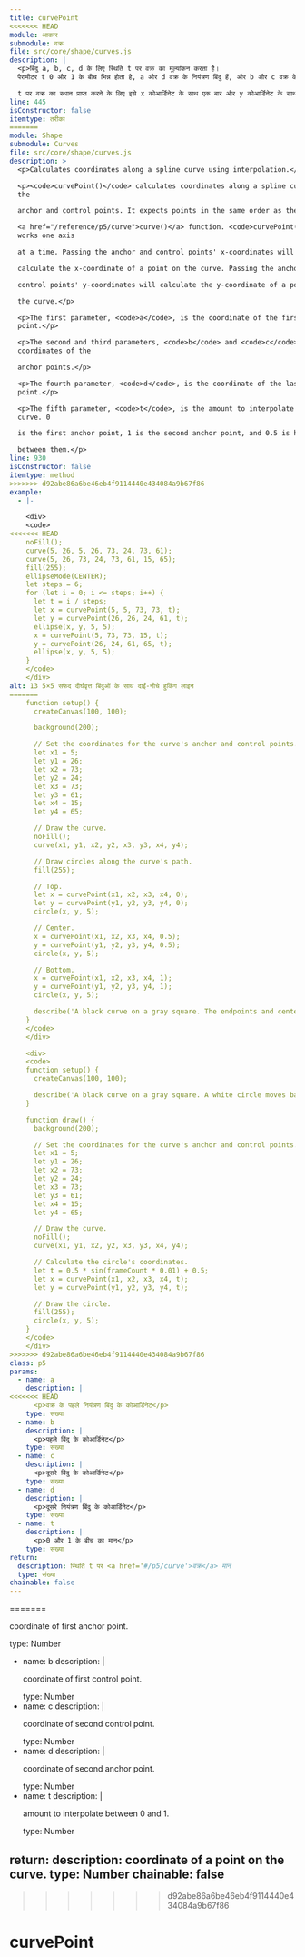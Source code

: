 ```yaml
---
title: curvePoint
<<<<<<< HEAD
module: आकार
submodule: वक्र
file: src/core/shape/curves.js
description: |
  <p>बिंदु a, b, c, d के लिए स्थिति t पर वक्र का मूल्यांकन करता है।
  पैरामीटर t 0 और 1 के बीच भिन्न होता है, a और d वक्र के नियंत्रण बिंदु हैं, और b और c वक्र के प्रारंभ और अंत बिंदु हैं।

  t पर वक्र का स्थान प्राप्त करने के लिए इसे x कोआर्डिनेट के साथ एक बार और y कोआर्डिनेट के साथ दूसरी बार किया जा सकता है।</p>
line: 445
isConstructor: false
itemtype: तरीका
=======
module: Shape
submodule: Curves
file: src/core/shape/curves.js
description: >
  <p>Calculates coordinates along a spline curve using interpolation.</p>

  <p><code>curvePoint()</code> calculates coordinates along a spline curve using
  the

  anchor and control points. It expects points in the same order as the

  <a href="/reference/p5/curve">curve()</a> function. <code>curvePoint()</code>
  works one axis

  at a time. Passing the anchor and control points' x-coordinates will

  calculate the x-coordinate of a point on the curve. Passing the anchor and

  control points' y-coordinates will calculate the y-coordinate of a point on

  the curve.</p>

  <p>The first parameter, <code>a</code>, is the coordinate of the first control
  point.</p>

  <p>The second and third parameters, <code>b</code> and <code>c</code>, are the
  coordinates of the

  anchor points.</p>

  <p>The fourth parameter, <code>d</code>, is the coordinate of the last control
  point.</p>

  <p>The fifth parameter, <code>t</code>, is the amount to interpolate along the
  curve. 0

  is the first anchor point, 1 is the second anchor point, and 0.5 is halfway

  between them.</p>
line: 930
isConstructor: false
itemtype: method
>>>>>>> d92abe86a6be46eb4f9114440e434084a9b67f86
example:
  - |-

    <div>
    <code>
<<<<<<< HEAD
    noFill();
    curve(5, 26, 5, 26, 73, 24, 73, 61);
    curve(5, 26, 73, 24, 73, 61, 15, 65);
    fill(255);
    ellipseMode(CENTER);
    let steps = 6;
    for (let i = 0; i <= steps; i++) {
      let t = i / steps;
      let x = curvePoint(5, 5, 73, 73, t);
      let y = curvePoint(26, 26, 24, 61, t);
      ellipse(x, y, 5, 5);
      x = curvePoint(5, 73, 73, 15, t);
      y = curvePoint(26, 24, 61, 65, t);
      ellipse(x, y, 5, 5);
    }
    </code>
    </div>
alt: 13 5×5 सफेद दीर्घवृत्त बिंदुओं के साथ दाईं-नीचे हुकिंग लाइन
=======
    function setup() {
      createCanvas(100, 100);

      background(200);

      // Set the coordinates for the curve's anchor and control points.
      let x1 = 5;
      let y1 = 26;
      let x2 = 73;
      let y2 = 24;
      let x3 = 73;
      let y3 = 61;
      let x4 = 15;
      let y4 = 65;

      // Draw the curve.
      noFill();
      curve(x1, y1, x2, y2, x3, y3, x4, y4);

      // Draw circles along the curve's path.
      fill(255);

      // Top.
      let x = curvePoint(x1, x2, x3, x4, 0);
      let y = curvePoint(y1, y2, y3, y4, 0);
      circle(x, y, 5);

      // Center.
      x = curvePoint(x1, x2, x3, x4, 0.5);
      y = curvePoint(y1, y2, y3, y4, 0.5);
      circle(x, y, 5);

      // Bottom.
      x = curvePoint(x1, x2, x3, x4, 1);
      y = curvePoint(y1, y2, y3, y4, 1);
      circle(x, y, 5);

      describe('A black curve on a gray square. The endpoints and center of the curve are marked with white circles.');
    }
    </code>
    </div>

    <div>
    <code>
    function setup() {
      createCanvas(100, 100);

      describe('A black curve on a gray square. A white circle moves back and forth along the curve.');
    }

    function draw() {
      background(200);

      // Set the coordinates for the curve's anchor and control points.
      let x1 = 5;
      let y1 = 26;
      let x2 = 73;
      let y2 = 24;
      let x3 = 73;
      let y3 = 61;
      let x4 = 15;
      let y4 = 65;

      // Draw the curve.
      noFill();
      curve(x1, y1, x2, y2, x3, y3, x4, y4);

      // Calculate the circle's coordinates.
      let t = 0.5 * sin(frameCount * 0.01) + 0.5;
      let x = curvePoint(x1, x2, x3, x4, t);
      let y = curvePoint(y1, y2, y3, y4, t);

      // Draw the circle.
      fill(255);
      circle(x, y, 5);
    }
    </code>
    </div>
>>>>>>> d92abe86a6be46eb4f9114440e434084a9b67f86
class: p5
params:
  - name: a
    description: |
<<<<<<< HEAD
      <p>वक्र के पहले नियंत्रण बिंदु के कोआर्डिनेट</p>
    type: संख्या
  - name: b
    description: |
      <p>पहले बिंदु के कोआर्डिनेट</p>
    type: संख्या
  - name: c
    description: |
      <p>दूसरे बिंदु के कोआर्डिनेट</p>
    type: संख्या
  - name: d
    description: |
      <p>दूसरे नियंत्रण बिंदु के कोआर्डिनेट</p>
    type: संख्या
  - name: t
    description: |
      <p>0 और 1 के बीच का मान</p>
    type: संख्या
return:
  description: स्थिति t पर <a href='#/p5/curve'>वक्र</a> मान
  type: संख्या
chainable: false
---
```


=======
      <p>coordinate of first anchor point.</p>
    type: Number
  - name: b
    description: |
      <p>coordinate of first control point.</p>
    type: Number
  - name: c
    description: |
      <p>coordinate of second control point.</p>
    type: Number
  - name: d
    description: |
      <p>coordinate of second anchor point.</p>
    type: Number
  - name: t
    description: |
      <p>amount to interpolate between 0 and 1.</p>
    type: Number
return:
  description: coordinate of a point on the curve.
  type: Number
chainable: false
---


>>>>>>> d92abe86a6be46eb4f9114440e434084a9b67f86
# curvePoint
